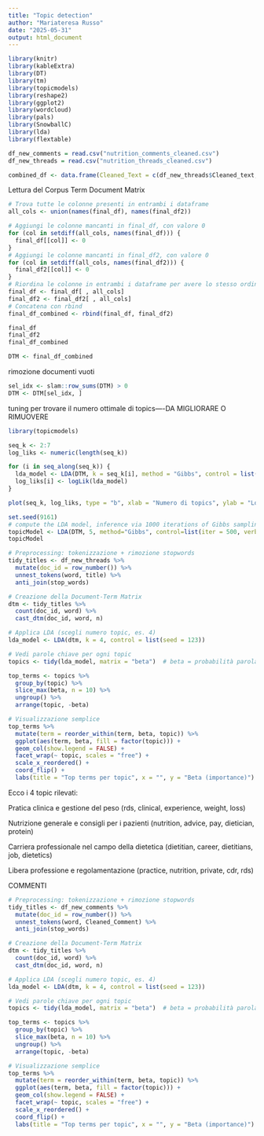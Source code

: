 ```yaml
---
title: "Topic detection"
author: "Mariateresa Russo"
date: "2025-05-31"
output: html_document
---
```

```r
library(knitr) 
library(kableExtra) 
library(DT)
library(tm)
library(topicmodels)
library(reshape2)
library(ggplot2)
library(wordcloud)
library(pals)
library(SnowballC)
library(lda)
library(flextable)

df_new_comments = read.csv("nutrition_comments_cleaned.csv")
df_new_threads = read.csv("nutrition_threads_cleaned.csv")

combined_df <- data.frame(Cleaned_Text = c(df_new_threads$Cleaned_text, df_new_comments$Cleaned_Comment))

```

Lettura del Corpus
Term Document Matrix
```r
# Trova tutte le colonne presenti in entrambi i dataframe
all_cols <- union(names(final_df), names(final_df2))

# Aggiungi le colonne mancanti in final_df, con valore 0
for (col in setdiff(all_cols, names(final_df))) {
  final_df[[col]] <- 0
}
# Aggiungi le colonne mancanti in final_df2, con valore 0
for (col in setdiff(all_cols, names(final_df2))) {
  final_df2[[col]] <- 0
}
# Riordina le colonne in entrambi i dataframe per avere lo stesso ordine
final_df <- final_df[ , all_cols]
final_df2 <- final_df2[ , all_cols]
# Concatena con rbind
final_df_combined <- rbind(final_df, final_df2)

final_df
final_df2
final_df_combined

DTM <- final_df_combined
```

rimozione documenti vuoti
```r
sel_idx <- slam::row_sums(DTM) > 0
DTM <- DTM[sel_idx, ]
```

tuning per trovare il numero ottimale di topics----DA MIGLIORARE  O RIMUOVERE
```r
library(topicmodels)

seq_k <- 2:7
log_liks <- numeric(length(seq_k))

for (i in seq_along(seq_k)) {
  lda_model <- LDA(DTM, k = seq_k[i], method = "Gibbs", control = list(seed = 77))
  log_liks[i] <- logLik(lda_model)
}

plot(seq_k, log_liks, type = "b", xlab = "Numero di topics", ylab = "Log-likelihood")
```

```r
set.seed(9161)
# compute the LDA model, inference via 1000 iterations of Gibbs sampling
topicModel <- LDA(DTM, 5, method="Gibbs", control=list(iter = 500, verbose = 25))
topicModel
```




```r

# Preprocessing: tokenizzazione + rimozione stopwords
tidy_titles <- df_new_threads %>%
  mutate(doc_id = row_number()) %>%
  unnest_tokens(word, title) %>%
  anti_join(stop_words)

# Creazione della Document-Term Matrix
dtm <- tidy_titles %>%
  count(doc_id, word) %>%
  cast_dtm(doc_id, word, n)

# Applica LDA (scegli numero topic, es. 4)
lda_model <- LDA(dtm, k = 4, control = list(seed = 123))

# Vedi parole chiave per ogni topic
topics <- tidy(lda_model, matrix = "beta")  # beta = probabilità parola|topic

top_terms <- topics %>%
  group_by(topic) %>%
  slice_max(beta, n = 10) %>%
  ungroup() %>%
  arrange(topic, -beta)

# Visualizzazione semplice
top_terms %>%
  mutate(term = reorder_within(term, beta, topic)) %>%
  ggplot(aes(term, beta, fill = factor(topic))) +
  geom_col(show.legend = FALSE) +
  facet_wrap(~ topic, scales = "free") +
  scale_x_reordered() +
  coord_flip() +
  labs(title = "Top terms per topic", x = "", y = "Beta (importance)")

```
Ecco i 4 topic rilevati:

Pratica clinica e gestione del peso
(rds, clinical, experience, weight, loss)

Nutrizione generale e consigli per i pazienti
(nutrition, advice, pay, dietician, protein)

Carriera professionale nel campo della dietetica
(dietitian, career, dietitians, job, dietetics)

Libera professione e regolamentazione
(practice, nutrition, private, cdr, rds)












COMMENTI
```r
# Preprocessing: tokenizzazione + rimozione stopwords
tidy_titles <- df_new_comments %>%
  mutate(doc_id = row_number()) %>%
  unnest_tokens(word, Cleaned_Comment) %>%
  anti_join(stop_words)

# Creazione della Document-Term Matrix
dtm <- tidy_titles %>%
  count(doc_id, word) %>%
  cast_dtm(doc_id, word, n)

# Applica LDA (scegli numero topic, es. 4)
lda_model <- LDA(dtm, k = 4, control = list(seed = 123))

# Vedi parole chiave per ogni topic
topics <- tidy(lda_model, matrix = "beta")  # beta = probabilità parola|topic

top_terms <- topics %>%
  group_by(topic) %>%
  slice_max(beta, n = 10) %>%
  ungroup() %>%
  arrange(topic, -beta)

# Visualizzazione semplice
top_terms %>%
  mutate(term = reorder_within(term, beta, topic)) %>%
  ggplot(aes(term, beta, fill = factor(topic))) +
  geom_col(show.legend = FALSE) +
  facet_wrap(~ topic, scales = "free") +
  scale_x_reordered() +
  coord_flip() +
  labs(title = "Top terms per topic", x = "", y = "Beta (importance)")
```

